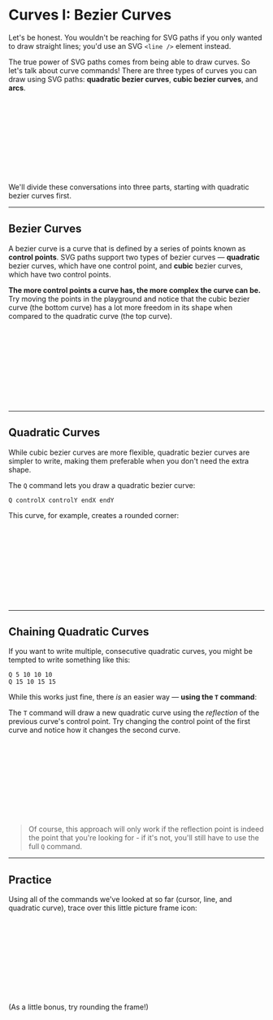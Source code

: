 # Curves I: Bezier Curves

Let's be honest. You wouldn't be reaching for SVG paths if you only wanted to draw straight lines; you'd use an SVG `<line />` element instead.

The true power of SVG paths comes from being able to draw curves. So let's talk about curve commands! There are three types of curves you can draw using SVG paths: **quadratic bezier curves**, **cubic bezier curves**, and **arcs**.

<Svg size={20}>
  <CurveTypes />
</Svg>

We'll divide these conversations into three parts, starting with quadratic bezier curves first.

---

## Bezier Curves

A bezier curve is a curve that is defined by a series of points known as **control points**. SVG paths support two types of bezier curves — **quadratic** bezier curves, which have one control point, and **cubic** bezier curves, which have two control points.

**The more control points a curve has, the more complex the curve can be.** Try moving the points in the playground and notice that the cubic bezier curve (the bottom curve) has a lot more freedom in its shape when compared to the quadratic curve (the top curve).

<Svg size={20}>
  <CurvePlayground />
</Svg>

---

## Quadratic Curves

While cubic bezier curves are more flexible, quadratic bezier curves are simpler to write, making them preferable when you don't need the extra shape.

The `Q` command lets you draw a quadratic bezier curve:

```
Q controlX controlY endX endY
```

This curve, for example, creates a rounded corner:

<CommandListFromSource source="curve" />

<Svg size={20}>
  <RoundedCorner />
</Svg>

---

## Chaining Quadratic Curves

If you want to write multiple, consecutive quadratic curves, you might be tempted to write something like this:

```
Q 5 10 10 10
Q 15 10 15 15
```

While this works just fine, there _is_ an easier way — **using the `T` command**:

<CommandListFromSource source="chain" />

The `T` command will draw a new quadratic curve using the _reflection_ of the previous curve's control point. Try changing the control point of the first curve and notice how it changes the second curve.

<Svg size={20}>
  <Chain />
</Svg>

> Of course, this approach will only work if the reflection point is indeed the point that you're looking for - if it's not, you'll still have to use the full `Q` command.

---

## Practice

Using all of the commands we've looked at so far (cursor, line, and quadratic curve), trace over this little picture frame icon:

<Svg>
  <PracticeQuestion />
</Svg>

(As a little bonus, try rounding the frame!)

<PracticeQuestionEditor />

